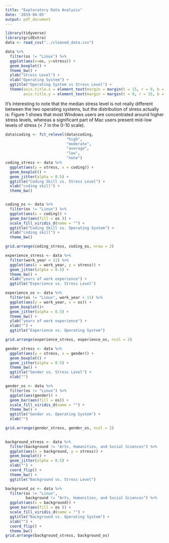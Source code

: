 ```yaml
---
title: "Exploratory Data Analysis"
date: '2019-04-05'
output: pdf_document
---
```

```r
library(tidyverse)
library(gridExtra)
data <- read_csv("../cleaned_data.csv")
```  



```r

data %>% 
  filter(os != "Linux") %>% 
  ggplot(aes(x=os, y=stress)) +
  geom_boxplot() +
  theme_bw() +
  ylab("Stress Level") +
  xlab("Operating System") +
  ggtitle("Operating System vs Stress Level") +
  theme(axis.title.x = element_text(margin = margin(t = 15, r = 0, b = 10, l = 0)),
        axis.title.y = element_text(margin = margin(t = 0, r = 15, b = 0, l = 10)))
```  
  
It's interesting to note that the median stress level is not really different between the two operating systems, but the distribution of stress actually is: Figure 1 shows that most Windows users are concentrated around higher stress levels, whereas a significant part of Mac users present mid-low levels of stress (< 7 in the 0-10 scale).  

```r
data$coding <- fct_relevel(data$coding, 
                           "high",
                           "moderate",
                           "average",
                           "low",
                           "none")
coding_stress <- data %>% 
  ggplot(aes(y = stress, x = coding)) +
  geom_boxplot() +
  geom_jitter(alpha = 0.5) +
  ggtitle("Coding Skill vs. Stress Level") +
  xlab("coding skill") +
  theme_bw()


coding_os <- data %>% 
  filter(os != "Linux") %>% 
  ggplot(aes(x = coding)) +
  geom_bar(aes(fill = os )) +
  scale_fill_viridis_d(name = "") +
  ggtitle("Coding Skill vs. Operating System") +
  xlab("coding skill") +
  theme_bw() 

grid.arrange(coding_stress, coding_os, nrow = 2)
```    
```r
experience_stress <- data %>%
  filter(work_year < 11) %>% 
  ggplot(aes(x = work_year, y = stress)) +
  geom_jitter(alpha = 0.5) +
  theme_bw() +
  xlab("years of work experience") + 
  ggtitle("Experience vs. Stress Level")

experience_os <- data %>% 
  filter(os != "Linux", work_year < 11) %>%
  ggplot(aes(y = work_year, x = os)) +
  geom_boxplot()+
  geom_jitter(alpha = 0.5) +
  theme_bw() +
  ylab("years of work experience") + 
  xlab("") +
  ggtitle("Experience vs. Operating System") 

grid.arrange(experience_stress, experience_os, ncol = 2)
```  


```r

gender_stress <- data %>% 
  ggplot(aes(y = stress, x = gender)) +
  geom_boxplot() +
  geom_jitter(alpha = 0.5) +
  theme_bw() +
  ggtitle("Gender vs. Stress Level") +
  xlab("")

gender_os <- data %>% 
  filter(os != "Linux") %>% 
  ggplot(aes(gender)) +
  geom_bar(aes(fill = os)) +
  scale_fill_viridis_d(name = "") +
  theme_bw() +
  ggtitle("Gender vs. Operating System") +
  xlab("")

grid.arrange(gender_stress, gender_os, ncol = 2)
  

```    

```r

background_stress <- data %>%
  filter(background != "Arts, Humanities, and Social Sciences") %>% 
  ggplot(aes(x = background, y = stress)) +
  geom_boxplot() +
  geom_jitter(alpha = 0.5) +
  xlab("") +
  coord_flip() +
  theme_bw() +
  ggtitle("Background vs. Stress Level")

background_os <- data %>% 
  filter(os != "Linux",
         background != "Arts, Humanities, and Social Sciences") %>% 
  ggplot(aes(x = background)) +
  geom_bar(aes(fill = os )) +
  scale_fill_viridis_d(name = "") +
  ggtitle("Background vs. Operating System") +
  xlab("") +
  coord_flip() +
  theme_bw() 
grid.arrange(background_stress, background_os)
```  